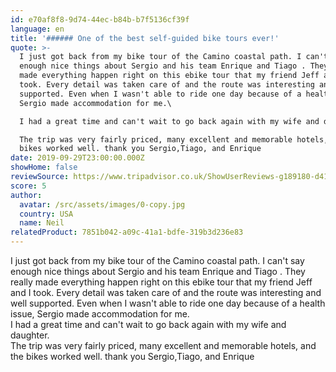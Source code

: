 ```yaml
---
id: e70af8f8-9d74-44ec-b84b-b7f5136cf39f
language: en
title: '###### One of the best self-guided bike tours ever!'
quote: >-
  I just got back from my bike tour of the Camino coastal path. I can't say
  enough nice things about Sergio and his team Enrique and Tiago . They really
  made everything happen right on this ebike tour that my friend Jeff and I
  took. Every detail was taken care of and the route was interesting and well
  supported. Even when I wasn't able to ride one day because of a health issue,
  Sergio made accommodation for me.\

  I had a great time and can't wait to go back again with my wife and daughter.\

  The trip was very fairly priced, many excellent and memorable hotels, and the
  bikes worked well. thank you Sergio,Tiago, and Enrique
date: 2019-09-29T23:00:00.000Z
showHome: false
reviewSource: https://www.tripadvisor.co.uk/ShowUserReviews-g189180-d4105907-r722522272-Top_Bike_tours_Portugal-Porto_Porto_District_Northern_Portugal.html
score: 5
author:
  avatar: /src/assets/images/0-copy.jpg
  country: USA
  name: Neil
relatedProduct: 7851b042-a09c-41a1-bdfe-319b3d236e83
---
```


I just got back from my bike tour of the Camino coastal path. I can't say enough
nice things about Sergio and his team Enrique and Tiago . They really made
everything happen right on this ebike tour that my friend Jeff and I took. Every
detail was taken care of and the route was interesting and well supported. Even
when I wasn't able to ride one day because of a health issue, Sergio made
accommodation for me.\
I had a great time and can't wait to go back again with my wife and daughter.\
The trip was very fairly priced, many excellent and memorable hotels, and the
bikes worked well. thank you Sergio,Tiago, and Enrique
